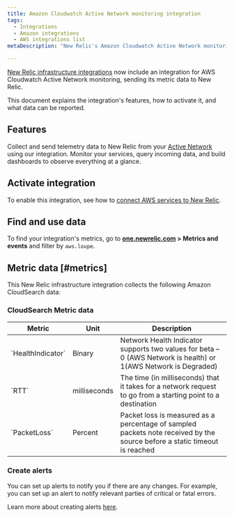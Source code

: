 ```yaml
---
title: Amazon Cloudwatch Active Network monitoring integration
tags:
  - Integrations
  - Amazon integrations
  - AWS integrations list
metaDescription: "New Relic's Amazon Cloudwatch Active Network monitoring  integration: what data it reports and how to enable it."

---
```


[New Relic infrastructure integrations](/docs/infrastructure/integrations-getting-started/getting-started/introduction-infrastructure-integrations) now include an integration for AWS Cloudwatch Active Network monitoring, sending its metric data to New Relic.

This document explains the integration's features, how to activate it, and what data can be reported.

## Features

Collect and send telemetry data to New Relic from your [Active Network](https://aws.amazon.com/cloudsearch/) using our integration. Monitor your services, query incoming data, and build dashboards to observe everything at a glance.

## Activate integration

To enable this integration, see how to [connect AWS services to New Relic](/docs/infrastructure/amazon-integrations/connect/aws-metric-stream-setup/).

## Find and use data

To find your integration's metrics, go to **[one.newrelic.com](https://one.newrelic.com/all-capabilities) > Metrics and events** and filter by `aws.loupe`.

## Metric data [#metrics]

This New Relic infrastructure integration collects the following Amazon CloudSearch data:

### CloudSearch Metric data
<table>
   <thead>
      <tr>
         <th style={{ width: "220px" }}>
         Metric 
         </th>
         <th>
            Unit  
         </th>
         <th>
            Description
         </th>
      </tr>
   </thead>
   <tbody>
      <tr>
         <td>
            `HealthIndicator`
         </td>
         <td>
            Binary
         </td>
         <td>
            Network Health Indicator supports two values for beta – 0 (AWS Network is health) or 1(AWS Network is Degraded)
         </td>
      </tr>
      <tr>
         <td>
            `RTT`
         </td>
         <td>
            milliseconds
         </td>
         <td>
The time (in milliseconds) that it takes for a network request to go from a starting point to a destination
         </td>
      </tr>
      <tr>
         <td>
            `PacketLoss`
         </td>
         <td>
            Percent
         </td>
         <td>
            Packet loss is measured as a percentage of sampled packets note received by the source before a static timeout is reached
         </td>
      </tr>
   </tbody>
</table>



### Create alerts

You can set up alerts to notify you if there are any changes. For example, you can set up an alert to notify relevant parties of critical or fatal errors.

Learn more about creating alerts [here](/docs/alerts-applied-intelligence/new-relic-alerts/learn-alerts/introduction-alerts/).
